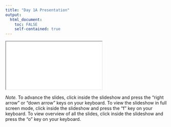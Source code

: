 ```yaml
---
title: "Day 1A Presentation"
output: 
  html_document:
    toc: FALSE
    self-contained: true
---
```


<iframe class="slide-deck" src="slides/slides_1a.html" title="Day 1A Presentation"></iframe>

*Note.* To advance the slides, click inside the slideshow and press the "right arrow" or "down arrow" keys on your keyboard. To view the slideshow in full screen mode, click inside the slideshow and press the "f" key on your keyboard. To view overview of all the slides, click inside the slideshow and press the "o" key on your keyboard.
